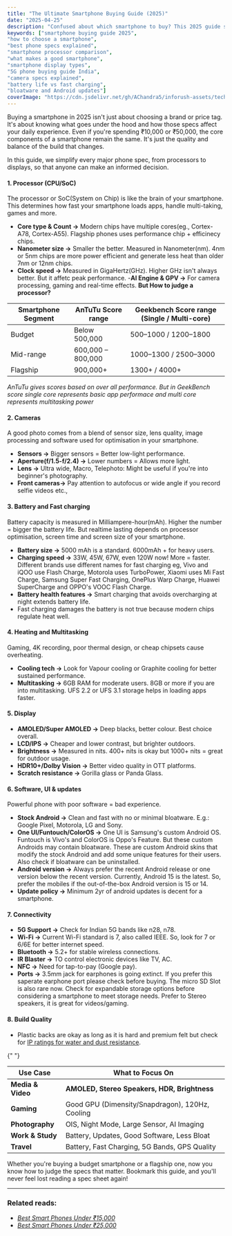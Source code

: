 ```yaml
---
title: "The Ultimate Smartphone Buying Guide (2025)"
date: "2025-04-25"
description: "Confused about which smartphone to buy? This 2025 guide simplifies specs like processors, cameras, displays, battery, and more for all budgets."
keywords: ["smartphone buying guide 2025",  
"how to choose a smartphone", 
"best phone specs explained",  
"smartphone processor comparison",  
"what makes a good smartphone",  
"smartphone display types",  
"5G phone buying guide India",  
"camera specs explained",  
"battery life vs fast charging",  
"bloatware and Android updates"]
coverImage: "https://cdn.jsdelivr.net/gh/AChandra5/inforush-assets/tech-gadgets/smartphone-buying-guide.png"
---
```


Buying a smartphone in 2025 isn't just about choosing a brand or price tag. It's about knowing what goes under the hood and how those specs affect your daily experience. Even if you're spending ₹10,000 or ₹50,000, the core components of a smartphone remain the same. It's just the quality and balance of the build that changes.

In this guide, we simplify every major phone spec, from processors to displays, so that anyone can make an informed decision.

#### 1. Processor (CPU/SoC)

The processor or SoC(System on Chip) is like the brain of your smartphone. This determines how fast your smartphone loads apps, handle multi-taking, games and more.

- **Core type & Count ->** Modern chips have multiple cores(eg., Cortex-A78, Cortex-A55). Flagship phones uses performance chip + efficinecy chips.
- **Nanometer size ->** Smaller the better. Measured in Nanometer(nm). 4nm or 5nm chips are more power efficient and generate less heat than older 7nm or 12nm chips.
- **Clock speed ->** Measured in GigaHertz(GHz). Higher GHz isn't always better. But it affetc peak performance. -**AI Engine & GPV ->** For camera processing, gaming and real-time effects. **But How to judge a processor?**

<table
  style={{
    width: "90%",
    borderCollapse: "collapse",
    marginTop: "20px",
    fontSize: "0.7rem",
    margin: "auto"
  }}
>
  <thead>
    <tr style={{ backgroundColor: "#f4f4f4", fontSize: "1rem" }}>
      <th style = {{ backgroundColor: "#0D3483", color: "white", padding: "12px", border: "1px solid #ccc" }}>Smartphone Segment</th>
      <th style = {{ backgroundColor: "#0D3483", color: "white", padding: "12px", border: "1px solid #ccc" }}>AnTuTu Score range</th>
      <th style = {{ backgroundColor: "#0D3483", color: "white", padding: "12px", border: "1px solid #ccc" }}>Geekbench Score range (Single / Multi-core)</th>
    </tr>
  </thead>
  <tbody>
    <tr>
      <td style={{ border: "1px solid #dbdde0", padding: "10px", fontSize: "1rem" }}>Budget</td>
      <td style={{ border: "1px solid #dbdde0", padding: "10px", fontSize: "1rem" }}>Below 500,000</td>
      <td style={{ border: "1px solid #dbdde0", padding: "10px", fontSize: "1rem" }}>500–1000 / 1200–1800</td>
    </tr>
    <tr>
      <td style={{ border: "1px solid #dbdde0", padding: "10px", fontSize: "1rem" }}>Mid-range</td>
      <td style={{ border: "1px solid #dbdde0", padding: "10px", fontSize: "1rem" }}>600,000 – 800,000</td>
      <td style={{ border: "1px solid #dbdde0", padding: "10px", fontSize: "1rem" }}>1000–1300 / 2500–3000</td>
    </tr>
    <tr>
      <td style={{ border: "1px solid #dbdde0", padding: "10px", fontSize: "1rem" }}>Flagship</td>
      <td style={{ border: "1px solid #dbdde0", padding: "10px", fontSize: "1rem" }}>900,000+</td>
      <td style={{ border: "1px solid #dbdde0", padding: "10px", fontSize: "1rem" }}>1300+ / 4000+</td>
    </tr>
  </tbody>
</table>
<em style={{fontSize: "1rem", padding: "5px"}}>AnTuTu gives scores based on over all performance. But in GeekBench score single core represents basic app performace and multi core represents multitasking power</em>

#### 2. Cameras

A good photo comes from a blend of sensor size, lens quality, image processing and software used for optimisation in your smartphone.

- **Sensors ->** Bigger sensors = Better low-light performance.
- **Aperture(f/1.5-f/2.4) ->** Lower numbers = Allows more light.
- **Lens ->** Ultra wide, Macro, Telephoto: Might be useful if you're into beginner's  photography.
- **Front cameras->** Pay attention to autofocus or wide angle if you record selfie videos etc.,

#### 3. Battery and Fast charging

Battery capacity is measured in Milliampere-hour(mAh). Higher the number = bigger the battery life. But realtime lasting depends on processor optimisation, screen time and screen size of your smartphone.

- **Battery size ->** 5000 mAh is a standard. 6000mAh + for heavy users.
- **Charging speed ->** 33W, 45W, 67W, even 120W now! More = faster. Different brands use different names for fast charging eg, Vivo and iQOO use Flash Charge, Motorola uses TurboPower, Xiaomi uses Mi Fast Charge, Samsung Super Fast Charging, OnePlus Warp Charge, Huawei SuperCharge and OPPO's VOOC Flash Charge.
- **Battery health features ->** Smart charging that avoids overcharging at night extends battery life.
- Fast charging damages the battery is not true because modern chips regulate heat well.

#### 4. Heating and Multitasking

Gaming, 4K recording, poor thermal design, or cheap chipsets cause overheating.

- **Cooling tech ->** Look for Vapour cooling or Graphite cooling for better sustained performance.
- **Multitasking ->** 6GB RAM for moderate users. 8GB or more if you are into multitasking. UFS 2.2 or UFS 3.1 storage helps in loading apps faster.

#### 5. Display

- **AMOLED/Super AMOLED ->** Deep blacks, better colour. Best choice overall.
- **LCD/IPS ->** Cheaper and lower contrast, but brighter outdoors.
- **Brightness ->** Measured in nits. 400+ nits is okay but 1000+ nits = great for outdoor usage.
- **HDR10+/Dolby Vision ->** Better video quality in OTT platforms.
- **Scratch resistance ->** Gorilla glass or Panda Glass.

#### 6. Software, UI & updates

Powerful phone with poor software = bad experience.

- **Stock Android ->** Clean and fast with no or minimal bloatware. E.g.: Google Pixel, Motorola, LG and Sony.
- **One UI/Funtouch/ColorOS ->** One UI is Samsung's custom Android OS. Funtouch is Vivo's and ColorOS is Oppo's Feature. But these custom Androids may contain bloatware. These are custom Android skins that modify the stock Android and add some unique features for their users. Also check if bloatware can be uninstalled.
- **Android version ->**  Always prefer the recent Android release or one version below the recent version. Currently, Android 15 is the latest. So, prefer the mobiles if the out-of-the-box Android version is 15 or 14.
- **Update policy ->** Minimum 2yr of android updates is decent for a smartphone.

#### 7. Connectivity

- **5G Support ->** Check for Indian 5G bands like n28, n78.
- **Wi-Fi ->** Current Wi-Fi standard is 7, also called IEEE. So, look for 7 or 6/6E for better internet speed.
- **Bluetooth ->** 5.2+ for stable wireless connections.
- **IR Blaster ->** TO control electronic devices like TV, AC.
- **NFC ->** Need for tap-to-pay (Google pay).
- **Ports ->** 3.5mm jack for earphones is going extinct. If you prefer this saperate earphone port please check before buying. The micro SD Slot is also rare now. Check for expandable storage options before considering a smartphone to meet storage needs. Prefer to Stereo speakers, it is great for videos/gaming.

#### 8. Build Quality

- Plastic backs are okay as long as it is hard and premium felt but check for <a href="https://www.digitaltrends.com/mobile/what-do-ip-ratings-mean/#dt-heading-military-specifications-and-standards" target='_blank'>IP ratings for water and dust resistance</a>.

{" "}

<table
  style={{
    width: "100%",
    borderCollapse: "collapse",
    marginTop: "20px",
    fontSize: "1rem",
  }}
>
  <thead>
    <tr style={{ backgroundColor: "#f4f4f4" }}>
      <th style = {{ backgroundColor: "#0D3483", color: "white", padding: "12px", border: "1px solid #ccc", fontSize: "1rem" }}>Use Case</th>
      <th style = {{ backgroundColor: "#0D3483", color: "white", padding: "12px", border: "1px solid #ccc", fontSize: "1rem" }}>What to Focus On</th>
    </tr>
  </thead>
  <tbody>
    <tr>
      <td style={{ border: "1px solid #dbdde0", padding: "10px", fontSize: "1rem" }}><strong>Media & Video</strong></td>
      <td style={{ border: "1px solid #dbdde0", padding: "10px", fontSize: "1rem" }}><strong>AMOLED, Stereo Speakers, HDR, Brightness</strong></td>
    </tr>
    <tr>
      <td style={{ border: "1px solid #dbdde0", padding: "10px", fontSize: "1rem" }}><strong>Gaming</strong></td>
      <td style={{ border: "1px solid #dbdde0", padding: "10px", fontSize: "1rem" }}>Good GPU (Dimensity/Snapdragon), 120Hz, Cooling</td>
    </tr>
    <tr>
      <td style={{ border: "1px solid #dbdde0", padding: "10px", fontSize: "1rem" }}><strong>Photography</strong></td>
      <td style={{ border: "1px solid #dbdde0", padding: "10px", fontSize: "1rem" }}>OIS, Night Mode, Large Sensor, AI Imaging</td>
    </tr>
    <tr>
      <td style={{ border: "1px solid #dbdde0", padding: "10px", fontSize: "1rem" }}><strong>Work & Study</strong></td>
      <td style={{ border: "1px solid #dbdde0", padding: "10px", fontSize: "1rem" }}>Battery, Updates, Good Software, Less Bloat</td>
    </tr>
    <tr>
      <td style={{ border: "1px solid #dbdde0", padding: "10px", fontSize: "1rem" }}><strong>Travel</strong></td>
      <td style={{ border: "1px solid #dbdde0", padding: "10px", fontSize: "1rem" }}>Battery, Fast Charging, 5G Bands, GPS Quality</td>
    </tr>
  </tbody>
</table>

Whether you're buying a budget smartphone or a flagship one, now you know how to judge the specs that matter. Bookmark this guide, and you'll never feel lost reading a spec sheet again!

---
### Related reads:
- <em><a href="/category/tech-gadgets/best-smart-phones-under-15000"
      >Best Smart Phones Under ₹15,000</a></em>
- <em><a href="/category/tech-gadgets/best-smartphones-under-25000"
      >Best Smart Phones Under ₹25,000</a></em>
